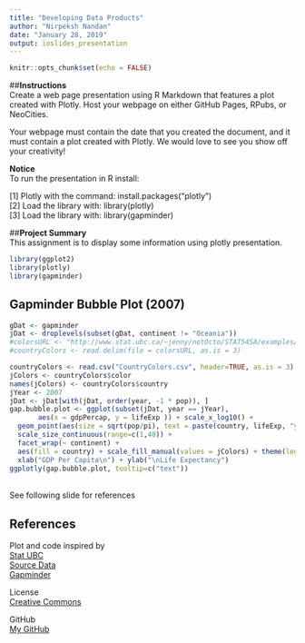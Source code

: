 ---
title: "Developing Data Products"
author: "Nirpeksh Nandan"
date: "January 28, 2019"
output: ioslides_presentation
---

```{r setup, include=FALSE}
knitr::opts_chunk$set(echo = FALSE)
```

##<b>Instructions</b></br>
Create a web page presentation using R Markdown that features a plot created with Plotly. Host your webpage on either GitHub Pages, RPubs, or NeoCities. 

Your webpage must contain the date that you created the document, and it must contain a plot created with Plotly. We would love to see you show off your creativity!

<b>Notice</b></br>
To run the presentation in R install:</br>

  [1] Plotly with the command: install.packages("plotly")</br>
  [2] Load the library with: library(plotly)</br>
  [3] Load the library with: library(gapminder)
  
##<b>Project Summary</b></br>
This assignment is to display some information using plotly presentation.
  
```{r echo=FALSE, warning=FALSE, message=FALSE }
library(ggplot2)
library(plotly)
library(gapminder)
```

## Gapminder Bubble Plot (2007)

```{r echo=FALSE, warning=FALSE, message=FALSE}
gDat <- gapminder
jDat <- droplevels(subset(gDat, continent != "Oceania"))
#colorsURL <- "http://www.stat.ubc.ca/~jenny/notOcto/STAT545A/examples/gapminder/data/gapminderCountryColors.txt"
#countryColors <- read.delim(file = colorsURL, as.is = 3) 

countryColors <- read.csv("CountryColors.csv", header=TRUE, as.is = 3)
jColors <- countryColors$color
names(jColors) <- countryColors$country
jYear <- 2007
jDat <- jDat[with(jDat, order(year, -1 * pop)), ]
gap.bubble.plot <- ggplot(subset(jDat, year == jYear),
       aes(x = gdpPercap, y = lifeExp )) + scale_x_log10() +
  geom_point(aes(size = sqrt(pop/pi), text = paste(country, lifeExp, "years")), pch = 21) + 
  scale_size_continuous(range=c(1,40)) +
  facet_wrap(~ continent) + 
  aes(fill = country) + scale_fill_manual(values = jColors) + theme(legend.position="none") +
  xlab("GDP Per Capita\n") + ylab("\nLife Expectancy")
ggplotly(gap.bubble.plot, tooltip=c("text"))
```

</br>See following slide for references

## References

Plot and code inspired by</br>
[Stat UBC](http://www.stat.ubc.ca/~jenny/STAT545A/block17_colorsGgplot2Qualitative.html)</br>
[Source Data](http://www.stat.ubc.ca/~jenny/notOcto/STAT545A/examples/gapminder/data/gapminderCountryColors.txt)</br>
[Gapminder](https://www.gapminder.org/)

License</br>
[Creative Commons](https://creativecommons.org/licenses/by-nc/3.0/)

GitHub</br>
[My GitHub](https://github.com/N-Nirpeksh/Developing-Data-Products/)
